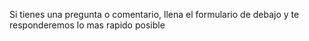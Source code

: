 

Si tienes una pregunta o comentario, llena el formulario de debajo y te responderemos lo mas rapido posible
